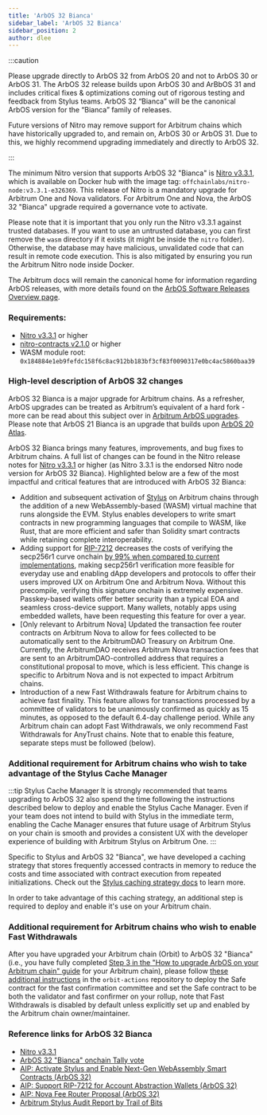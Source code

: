 ```yaml
---
title: 'ArbOS 32 Bianca'
sidebar_label: 'ArbOS 32 Bianca'
sidebar_position: 2
author: dlee
---
```


:::caution

Please upgrade directly to ArbOS 32 from ArbOS 20 and not to ArbOS 30 or ArbOS 31. The ArbOS 32 release builds upon ArbOS 30 and ArBbOS 31 and includes critical
fixes & optimizations coming out of rigorous testing and feedback from Stylus teams. ArbOS 32 “Bianca” will be the canonical ArbOS version for the “Bianca”
family of releases.

Future versions of Nitro may remove support for Arbitrum chains which have historically upgraded to, and remain on, ArbOS 30 or ArbOS 31. Due to this, we highly
recommend upgrading immediately and directly to ArbOS 32.

:::

The minimum Nitro version that supports ArbOS 32 "Bianca" is [Nitro v3.3.1](https://github.com/OffchainLabs/nitro/releases/tag/v3.3.1), which is available on
Docker hub with the image tag: `offchainlabs/nitro-node:v3.3.1-e326369`. This release of Nitro is a mandatory upgrade for Arbitrum One and Nova validators. For
Arbitrum One and Nova, the ArbOS 32 "Bianca" upgrade required a governance vote to activate.

Please note that it is important that you only run the Nitro v3.3.1 against trusted databases. If you want to use an untrusted database, you can first remove
the `wasm` directory if it exists (it might be inside the `nitro` folder). Otherwise, the database may have malicious, unvalidated code that can result in
remote code execution. This is also mitigated by ensuring you run the Arbitrum Nitro node inside Docker.

The Arbitrum docs will remain the canonical home for information regarding ArbOS releases, with more details found on the
[ArbOS Software Releases Overview page](./01-overview.mdx).

### Requirements:

- [Nitro v3.3.1](https://github.com/OffchainLabs/nitro/releases/tag/v3.3.1) or higher
- [nitro-contracts v2.1.0](https://github.com/OffchainLabs/nitro-contracts/releases/tag/v2.1.0) or higher
- WASM module root: `0x184884e1eb9fefdc158f6c8ac912bb183bf3cf83f0090317e0bc4ac5860baa39`

### High-level description of ArbOS 32 changes

ArbOS 32 Bianca is a major upgrade for Arbitrum chains. As a refresher, ArbOS upgrades can be treated as Arbitrum’s equivalent of a hard fork - more can be read
about this subject over in [Arbitrum ArbOS upgrades](https://forum.arbitrum.foundation/t/arbitrum-arbos-upgrades/19695). Please note that ArbOS 21 Bianca is an
upgrade that builds upon [ArbOS 20 Atlas](./arbos20.mdx).

ArbOS 32 Bianca brings many features, improvements, and bug fixes to Arbitrum chains. A full list of changes can be found in the Nitro release notes for
[Nitro v3.3.1](https://github.com/OffchainLabs/nitro/releases/tag/v3.3.1) or higher (as Nitro 3.3.1 is the endorsed Nitro node version for ArbOS 32 Bianca).
Highlighted below are a few of the most impactful and critical features that are introduced with ArbOS 32 Bianca:

- Addition and subsequent activation of [Stylus](../../stylus/gentle-introduction.mdx) on Arbitrum chains through the addition of a new WebAssembly-based (WASM)
  virtual machine that runs alongside the EVM. Stylus enables developers to write smart contracts in new programming languages that compile to WASM, like Rust,
  that are more efficient and safer than Solidity smart contracts while retaining complete interoperability.
- Adding support for [RIP-7212](https://github.com/ethereum/RIPs/blob/master/RIPS/rip-7212.md) decreases the costs of verifying the secp256r1 curve onchain
  [by 99% when compared to current implementations](https://www.alchemy.com/blog/what-is-rip-7212), making secp256r1 verification more feasible for everyday use
  and enabling dApp developers and protocols to offer their users improved UX on Arbitrum One and Arbitrum Nova. Without this precompile, verifying this
  signature onchain is extremely expensive. Passkey-based wallets offer better security than a typical EOA and seamless cross-device support. Many wallets,
  notably apps using embedded wallets, have been requesting this feature for over a year.
- [Only relevant to Arbitrum Nova] Updated the transaction fee router contracts on Arbitrum Nova to allow for fees collected to be automatically sent to the
  ArbitrumDAO Treasury on Arbitrum One. Currently, the ArbitrumDAO receives Arbitrum Nova transaction fees that are sent to an ArbitrumDAO-controlled address
  that requires a constitutional proposal to move, which is less efficient. This change is specific to Arbitrum Nova and is not expected to impact Arbitrum
  chains.
- Introduction of a new Fast Withdrawals feature for Arbitrum chains to achieve fast finality. This feature allows for transactions processed by a committee of
  validators to be unanimously confirmed as quickly as 15 minutes, as opposed to the default 6.4-day challenge period. While any Arbitrum chain can adopt Fast
  Withdrawals, we only recommend Fast Withdrawals for AnyTrust chains. Note that to enable this feature, separate steps must be followed (below).

### Additional requirement for Arbitrum chains who wish to take advantage of the Stylus Cache Manager

:::tip Stylus Cache Manager It is strongly recommended that teams upgrading to ArbOS 32 also spend the time following the instructions described below to deploy
and enable the Stylus Cache Manager. Even if your team does not intend to build with Stylus in the immediate term, enabling the Cache Manager ensures that
future usage of Arbitrum Stylus on your chain is smooth and provides a consistent UX with the developer experience of building with Arbitrum Stylus on Arbitrum
One. :::

Specific to Stylus and ArbOS 32 "Bianca", we have developed a caching strategy that stores frequently accessed contracts in memory to reduce the costs and time
associated with contract execution from repeated initializations. Check out the [Stylus caching strategy docs](../../stylus/how-tos/caching-contracts.mdx) to
learn more.

In order to take advantage of this caching strategy, an additional step is required to deploy and enable it's use on your Arbitrum chain.

### Additional requirement for Arbitrum chains who wish to enable Fast Withdrawals

After you have upgraded your Arbitrum chain (Orbit) to ArbOS 32 "Bianca" (i.e., you have fully completed
[Step 3 in the "How to upgrade ArbOS on your Arbitrum chain" guide](/launch-arbitrum-chain/02-configure-your-chain/common-configurations/13-arbos-upgrade.mdx#step-3-schedule-the-arbos-version-upgrade)
for your Arbitrum chain), please follow [these additional instructions](https://github.com/OffchainLabs/orbit-actions/tree/main/scripts/foundry/fast-confirm) in
the `orbit-actions` repository to deploy the Safe contract for the fast confirmation committee and set the Safe contract to be both the validator and fast
confirmer on your rollup, note that Fast Withdrawals is disabled by default unless explicitly set up and enabled by the Arbitrum chain owner/maintainer.

### Reference links for ArbOS 32 Bianca

- [Nitro v3.3.1](https://github.com/OffchainLabs/nitro/releases/tag/v3.3.1)
- [ArbOS 32 "Bianca" onchain Tally vote](https://www.tally.xyz/gov/arbitrum/proposal/108288822474129076868455956066667369439381709547570289793612729242368710728616)
- [AIP: Activate Stylus and Enable Next-Gen WebAssembly Smart Contracts (ArbOS 32)](https://forum.arbitrum.foundation/t/aip-activate-stylus-and-enable-next-gen-webassembly-smart-contracts-arbos-30/22970)
- [AIP: Support RIP-7212 for Account Abstraction Wallets (ArbOS 32)](https://forum.arbitrum.foundation/t/aip-support-rip-7212-for-account-abstraction-wallets-arbos-30/23298)
- [AIP: Nova Fee Router Proposal (ArbOS 32)](https://forum.arbitrum.foundation/t/aip-nova-fee-router-proposal-arbos-30/23310)
- [Arbitrum Stylus Audit Report by Trail of Bits](../../audit-reports.mdx)
